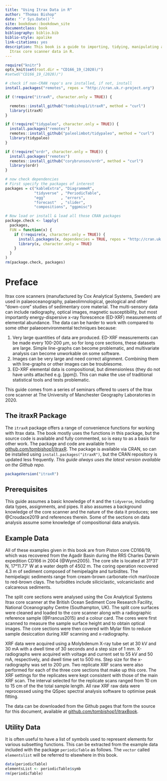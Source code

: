 ```yaml
--- 
title: "Using Itrax Data in R"
author: "Thomas Bishop"
date: "`r Sys.Date()`"
site: bookdown::bookdown_site
documentclass: book
bibliography: biblio.bib
biblio-style: apalike
link-citations: yes
description: This book is a guide to importing, tidying, manipulating and analysing
  Itrax core scanner data in R.
---
```


```r
require("knitr")
opts_knit$set(root.dir = "CD166_19_(2020)/")
#setwd("CD166_19_(2020)/")

# check if non-CRAN repo's are installed, if not, install
install.packages("remotes", repos = "http://cran.uk.r-project.org")

if (!require("itraxR", character.only = TRUE)) {

  remotes::install_github("tombishop1/itraxR", method = "curl")
  library(itraxR)
}

if (!require("tidypaleo", character.only = TRUE)) {
  install.packages("remotes")
  remotes::install_github("paleolimbot/tidypaleo", method = "curl")
  library(tidypaleo)
}

if (!require("ordr", character.only = TRUE)) {
  install.packages("remotes")
  remotes::install_github("corybrunson/ordr", method = "curl")
  library(ordr)
}

# now check dependencies
# First specify the packages of interest
packages = c("kableExtra", "DiagrammeR", 
             "tidyverse" , "PeriodicTable", 
             "egg"       , "errors", 
             "forecast"  , "slider",
             "compositions", "ggpmisc")

# Now load or install & load all those CRAN packages
package.check <- lapply(
  packages,
  FUN = function(x) {
    if (!require(x, character.only = TRUE)) {
      install.packages(x, dependencies = TRUE, repos = "http://cran.uk.r-project.org")
      library(x, character.only = TRUE)
    }
  }
)
rm(package.check, packages)

```

# Preface {-}

Itrax core scanners (manufactured by Cox Analytical Systems, Sweden) are used in palaeoceanography, palaeolimnological, geological and other "down-core" studies of sedimentary core material. The multi-sensory data can include radiography, optical images, magnetic susceptibility, but most importantly energy-dispersive x-ray florescence (ED-XRF) measurements of elemental abundance. The data can be harder to work with compared to some other palaeoenvironmental techniques because:

1. Very large quantities of data are produced. ED-XRF measurements can be made every 100-200 μm, so for long core sections, these datasets are large. Simple line-graphs can become problematic, and multivariate analysis can become unworkable on some software.
2. Images can be very large and need correct alignment. Combining them with line-graphs or other images can be troublesome. 
3. ED-XRF elemental data is compositional, but dimensionless (they do not have units attached e.g. [ppm]). This can make the use of traditional statistical tools and tests problematic. 

This guide comes from a series of seminars offered to users of the Itrax core scanner at The University of Manchester Geography Laboratories in 2020.

## The itraxR Package
The `itraxR` package offers a range of convenience functions for working with Itrax data. The book mostly uses the functions in this package, but the source code is available and fully commented, so is easy to as a basis for other work. The package and code are available from [github.com/tombishop1/itraxR](https://github.com/tombishop1/itraxR). The package is available via CRAN, so can be installed using `install.packages("itraxR")`, but the CRAN repository is updated less frequently. *This guide always uses the latest version available on the Github repo.*

```r
packageVersion("itraxR")
```

## Prerequisites
This guide assumes a basic knowledge of `R` and the `tidyverse`, including data types, assignments, and pipes. It also assumes a background knowledge of the core scanner and the nature of the data it produces; see @Croudace2019 and references therein. Some of the sections on data analysis assume some knowledge of compositional data analysis. 

## Example Data
All of these examples given in this book are from Piston core CD166/19, which was recovered from the Agadir Basin during the RRS Charles Darwin expedition CD166 in 2004 (@Wynn2005). The core site is located at 31°31’ N, 17°11.77’ W at a water depth of 4502 m. The coring operation recovered 4.3 m of sediment composed of hemipelagite and turbidites. The hemipelagic sediments range from cream-brown carbonate-rich marl/ooze to red-brown clays. The turbidites include siliciclastic, volcaniclastic and calcareous sediments.

The split core sections were analysed using the Cox Analytical Systems Itrax core scanner at the British Ocean Sediment Core Research Facility, National Oceanography Centre (Southampton, UK). The split core surfaces were cleaned and loaded to the core scanner along with a radiographic reference sample (@Francus2015) and a colour card. The cores were first scanned to measure the sample surface height and to obtain optical images. The core sections were then covered with Mylar film to reduce sample desiccation during XRF scanning and x-radiography.

XRF data were acquired using a Molybdenum X-ray tube set at 30 kV and 30 mA with a dwell time of 30 seconds and a step size of 1 mm. X-radiographs were acquired with voltage and current set to 55 kV and 50 mA, respectively, and dwell time set to 500 ms. Step size for the x-radiography was set to 200 µm. Two replicate XRF scans were also performed for each of the three core sections that make up this core. The XRF settings for the replicates were kept consistent with those of the main XRF scan. The interval selected for the replicate scans ranged from 10 cm to 15 cm of the the total sample length. All raw XRF raw data were reprocessed using the QSpec spectral analysis software to optimise peak fitting. 

The data can be downloaded from the Github pages that form the source for this document, available at [github.com/tombishop1/itraxBook](https://github.com/tombishop1/itraxBook). 

## Utility Data

It is often useful to have a list of symbols used to represent elements for various subsetting functions. This can be extracted from the example data included with the package `periodicTable` as follows. The `vector` called `elementslist` will be referred to elsewhere in this book. 

```r
data(periodicTable)
elementsList <- periodicTable$symb
rm(periodicTable)
```
